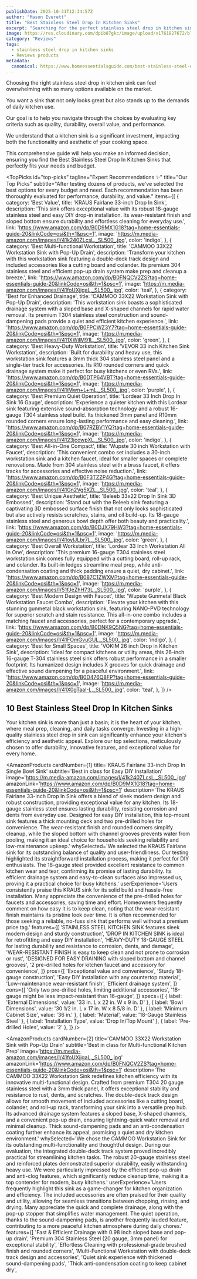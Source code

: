```yaml
---
publishDate: 2025-10-31T12:34:57Z
author: "Mason Everett"
title: "Best Stainless Steel Drop In Kitchen Sinks"
excerpt: "Searching for the perfect stainless steel drop in kitchen sink? We've rigorously tested the best options. Discover top-rated sinks for durability, style, and value, ensuring a smart kitchen upgrade."
image: https://res.cloudinary.com/dpib87gkc/image/upload/v1761827672/blog_image_1761827672_nxmi9e.webp
category: "Reviews"
tags:
  - stainless steel drop in kitchen sinks
  - Reviews products
metadata:
  canonical: https://www.homeessentialsguide.com/best-stainless-steel-drop-in-kitchen-sinks
---
```



<p>Choosing the right stainless steel drop in kitchen sink can feel overwhelming with so many options available on the market.</p>
<p>You want a sink that not only looks great but also stands up to the demands of daily kitchen use.</p>
<p>Our goal is to help you navigate through the choices by evaluating key criteria such as quality, durability, overall value, and performance.</p>
<p>We understand that a kitchen sink is a significant investment, impacting both the functionality and aesthetic of your cooking space.</p>
<p>This comprehensive guide will help you make an informed decision, ensuring you find the Best Stainless Steel Drop In Kitchen Sinks that perfectly fits your needs and budget.</p>

<TopPicks
  id="top-picks"
  tagline="Expert Recommendations ✨"
  title="Our Top Picks"
  subtitle="After testing dozens of products, we've selected the best options for every budget and need. Each recommendation has been thoroughly evaluated for performance, durability, and value."
  items={[
    {
      category: 'Best Value',
      title: 'KRAUS Fairlane 33-inch Drop In Sink',
      description: 'This sink offers exceptional value with its robust 18-gauge stainless steel and easy DIY drop-in installation. Its wear-resistant finish and sloped bottom ensure durability and effortless cleaning for everyday use.',
      link: 'https://www.amazon.com/dp/B0D9MX1G18?tag=home-essentials-guide-20&linkCode=osi&th=1&psc=1',
      image: 'https://m.media-amazon.com/images/I/41k240ZLcsL._SL500_.jpg',
      color: 'indigo',
    },
    {
      category: 'Best Multi-functional Workstation',
      title: 'CAMMOO 33X22 Workstation Sink with Pop-Up Drain',
      description: 'Transform your kitchen with this workstation sink featuring a double-deck track design and included accessories like a cutting board and colander. Its premium 304 stainless steel and efficient pop-up drain system make prep and cleanup a breeze.',
      link: 'https://www.amazon.com/dp/B0FNQCV2ZS?tag=home-essentials-guide-20&linkCode=osi&th=1&psc=1',
      image: 'https://m.media-amazon.com/images/I/41foUXjjgaL._SL500_.jpg',
      color: 'teal',
    },
    {
      category: 'Best for Enhanced Drainage',
      title: 'CAMMOO 33X22 Workstation Sink with Pop-Up Drain',
      description: 'This workstation sink boasts a sophisticated drainage system with a sloped base and X-shaped channels for rapid water removal. Its premium T304 stainless steel construction and sound-dampening pads provide a quiet and efficient kitchen experience.',
      link: 'https://www.amazon.com/dp/B0FPCWZ3Y7?tag=home-essentials-guide-20&linkCode=osi&th=1&psc=1',
      image: 'https://m.media-amazon.com/images/I/411XWiIM91L._SL500_.jpg',
      color: 'green',
    },
    {
      category: 'Best Heavy-Duty Workstation',
      title: 'VEVOR 33 inch Kitchen Sink Workstation',
      description: 'Built for durability and heavy use, this workstation sink features a 3mm thick 304 stainless steel panel and a single-tier track for accessories. Its R10 rounded corners and quick drainage system make it perfect for busy kitchens or even RVs.',
      link: 'https://www.amazon.com/dp/B0DTP64VBT?tag=home-essentials-guide-20&linkCode=osi&th=1&psc=1',
      image: 'https://m.media-amazon.com/images/I/41iMwn+L+mL._SL500_.jpg',
      color: 'purple',
    },
    {
      category: 'Best Premium Quiet Operation',
      title: 'Lordear 33 Inch Drop In Sink 16 Gauge',
      description: 'Experience a quieter kitchen with this Lordear sink featuring extensive sound-absorption technology and a robust 16-gauge T304 stainless steel build. Its thickened 3mm panel and R10mm rounded corners ensure long-lasting performance and easy cleaning.',
      link: 'https://www.amazon.com/dp/B07RZBV1YQ?tag=home-essentials-guide-20&linkCode=osi&th=1&psc=1',
      image: 'https://m.media-amazon.com/images/I/4123jcowpXL._SL500_.jpg',
      color: 'indigo',
    },
    {
      category: 'Best All-in-One Compact',
      title: 'Wupste 30 inch Workstation with Faucet',
      description: 'This convenient combo set includes a 30-inch workstation sink and a kitchen faucet, ideal for smaller spaces or complete renovations. Made from 304 stainless steel with a brass faucet, it offers tracks for accessories and effective noise reduction.',
      link: 'https://www.amazon.com/dp/B0F3TZZP4G?tag=home-essentials-guide-20&linkCode=osi&th=1&psc=1',
      image: 'https://m.media-amazon.com/images/I/41Gn2Vg5XZL._SL500_.jpg',
      color: 'teal',
    },
    {
      category: 'Best Unique Aesthetic',
      title: 'Beleeb 33x22 Drop In Sink 3D Embossed',
      description: 'Stand out with the Beleeb sink featuring a captivating 3D embossed surface finish that not only looks sophisticated but also actively resists scratches, stains, and oil build-up. Its 18-gauge stainless steel and generous bowl depth offer both beauty and practicality.',
      link: 'https://www.amazon.com/dp/B0DJX79HW3?tag=home-essentials-guide-20&linkCode=osi&th=1&psc=1',
      image: 'https://m.media-amazon.com/images/I/41oylJLbr7L._SL500_.jpg',
      color: 'green',
    },
    {
      category: 'Best Overall Workstation',
      title: 'Lordear 33 Inch Workstation All In One',
      description: 'This premium 16-gauge T304 stainless steel workstation sink comes fully equipped with a cutting board, roll-up rack, and colander. Its built-in ledges streamline meal prep, while anti-condensation coating and thick padding ensure a quiet, dry cabinet.',
      link: 'https://www.amazon.com/dp/B087C1ZWXM?tag=home-essentials-guide-20&linkCode=osi&th=1&psc=1',
      image: 'https://m.media-amazon.com/images/I/51fJeZhH73L._SL500_.jpg',
      color: 'purple',
    },
    {
      category: 'Best Modern Design with Faucet',
      title: 'Wupste Gunmetal Black Workstation Faucet Combo',
      description: 'Elevate your kitchen with this stunning gunmetal black workstation sink, featuring NANO-PVD technology for superior scratch and stain resistance. This all-in-one combo includes a matching faucet and accessories, perfect for a contemporary upgrade.',
      link: 'https://www.amazon.com/dp/B0DNK9Q5NG?tag=home-essentials-guide-20&linkCode=osi&th=1&psc=1',
      image: 'https://m.media-amazon.com/images/I/41FOmGvuGUL._SL500_.jpg',
      color: 'indigo',
    },
    {
      category: 'Best for Small Spaces',
      title: 'VOKIM 26 inch Drop in Kitchen Sink',
      description: 'Ideal for compact kitchens or utility areas, this 26-inch 16-gauge T-304 stainless steel sink offers robust performance in a smaller footprint. Its humanized design includes X grooves for quick drainage and effective sound dampening for a peaceful environment.',
      link: 'https://www.amazon.com/dp/B0D476Q8FP?tag=home-essentials-guide-20&linkCode=osi&th=1&psc=1',
      image: 'https://m.media-amazon.com/images/I/41X0gTaaI-L._SL500_.jpg',
      color: 'teal',
    },
  ]}
/>

## 10 Best Stainless Steel Drop In Kitchen Sinks

Your kitchen sink is more than just a basin; it is the heart of your kitchen, where meal prep, cleaning, and daily tasks converge. Investing in a high-quality stainless steel drop in sink can significantly enhance your kitchen's efficiency and aesthetic appeal. Explore our top selections, meticulously chosen to offer durability, innovative features, and exceptional value for every home.

<AmazonProducts
  cardNumber={1}
  title='KRAUS Fairlane 33-inch Drop In Single Bowl Sink'
  subtitle='Best in class for Easy DIY Installation'
  image='https://m.media-amazon.com/images/I/41k240ZLcsL._SL500_.jpg'
  amazonLink='https://www.amazon.com/dp/B0D9MX1G18?tag=home-essentials-guide-20&linkCode=osi&th=1&psc=1'
  description='The KRAUS Fairlane 33-inch Drop In Sink offers a blend of sleek modern design and robust construction, providing exceptional value for any kitchen. Its 18-gauge stainless steel ensures lasting durability, resisting corrosion and dents from everyday use. Designed for easy DIY installation, this top-mount sink features a thick mounting deck and two pre-drilled holes for convenience. The wear-resistant finish and rounded corners simplify cleanup, while the sloped bottom with channel grooves prevents water from pooling, making it an ideal choice for households seeking reliability and low-maintenance upkeep.'
  whySelected='We selected the KRAUS Fairlane sink for its outstanding balance of quality and user-friendliness. Our testing highlighted its straightforward installation process, making it perfect for DIY enthusiasts. The 18-gauge steel provided excellent resistance to common kitchen wear and tear, confirming its promise of lasting durability. Its efficient drainage system and easy-to-clean surfaces also impressed us, proving it a practical choice for busy kitchens.'
  userExperience='Users consistently praise this KRAUS sink for its solid build and hassle-free installation. Many appreciate the convenience of the pre-drilled holes for faucets and accessories, saving time and effort. Homeowners frequently comment on how easy it is to keep clean, noting that the wear-resistant finish maintains its pristine look over time. It is often recommended for those seeking a reliable, no-fuss sink that performs well without a premium price tag.'
  features={[
    'STAINLESS STEEL KITCHEN SINK features sleek modern design and sturdy construction',
    'DROP IN KITCHEN SINK is ideal for retrofitting and easy DIY installation',
    'HEAVY-DUTY 18-GAUGE STEEL for lasting durability and resistance to corrosion, dents, and damage',
    'WEAR-RESISTANT FINISH is easy to keep clean and not prone to corrosion or rust',
    'DESIGNED FOR EASY DRAINING with sloped bottom and channel grooves',
    '2 pre-drilled holes for kitchen faucet and accessory for convenience',
  ]}
  pros={[
    'Exceptional value and convenience',
    'Sturdy 18-gauge construction',
    'Easy DIY installation with any countertop material',
    'Low-maintenance wear-resistant finish',
    'Efficient drainage system',
  ]}
  cons={[
    'Only two pre-drilled holes, limiting additional accessories',
    '18-gauge might be less impact-resistant than 16-gauge',
  ]}
  specs={[
    { label: 'External Dimensions', value: '33 in. L x 22 in. W x 9 in. D' },
    { label: 'Bowl Dimensions', value: '30 1/2 in. L x 17 in. W x 8 5/8 in. D' },
    { label: 'Minimum Cabinet Size', value: '36 in.' },
    { label: 'Material', value: '18-Gauge Stainless Steel' },
    { label: 'Installation Type', value: 'Drop In/Top Mount' },
    { label: 'Pre-drilled Holes', value: '2' },
  ]}
/>

<AmazonProducts
  cardNumber={2}
  title='CAMMOO 33X22 Workstation Sink with Pop-Up Drain'
  subtitle='Best in class for Multi-functional Kitchen Prep'
  image='https://m.media-amazon.com/images/I/41foUXjjgaL._SL500_.jpg'
  amazonLink='https://www.amazon.com/dp/B0FNQCV2ZS?tag=home-essentials-guide-20&linkCode=osi&th=1&psc=1'
  description='The CAMMOO 33X22 Workstation Sink redefines kitchen efficiency with its innovative multi-functional design. Crafted from premium T304 20 gauge stainless steel with a 3mm thick panel, it offers exceptional stability and resistance to rust, dents, and scratches. The double-deck track design allows for smooth movement of included accessories like a cutting board, colander, and roll-up rack, transforming your sink into a versatile prep hub. Its advanced drainage system features a sloped base, X-shaped channels, and a convenient pop-up drain, ensuring lightning-quick water removal and minimal cleanup. Thick sound-dampening pads and an anti-condensation coating further enhance its appeal, promising a quiet and dry kitchen environment.'
  whySelected='We chose the CAMMOO Workstation Sink for its outstanding multi-functionality and thoughtful design. During our evaluation, the integrated double-deck track system proved incredibly practical for streamlining kitchen tasks. The robust 20-gauge stainless steel and reinforced plates demonstrated superior durability, easily withstanding heavy use. We were particularly impressed by the efficient pop-up drain and anti-clog features, which significantly reduce cleanup time, making it a top contender for modern, busy kitchens.'
  userExperience='Users frequently highlight this sink as a game-changer for kitchen organization and efficiency. The included accessories are often praised for their quality and utility, allowing for seamless transitions between chopping, rinsing, and drying. Many appreciate the quick and complete drainage, along with the pop-up stopper that simplifies water management. The quiet operation, thanks to the sound-dampening pads, is another frequently lauded feature, contributing to a more peaceful kitchen atmosphere during daily chores.'
  features={[
    'Fast & Efficient Drainage with 0.98 inch sloped base and pop-up drain',
    'Premium 304 Stainless Steel (20 gauge, 3mm panel) for exceptional stability',
    'Effortless Cleaning with professional-grade brushed finish and rounded corners',
    'Multi-Functional Workstation with double-deck track design and accessories',
    'Quiet sink experience with thickened sound-dampening pads',
    'Thick anti-condensation coating to keep cabinet dry',